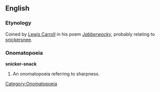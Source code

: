 ==English==
===Etynology===
Coined by [[Lewis Carroll]] in his poem ''[[s:Jabberwocky|Jabberwocky]]'', probably relating to [[snickersnee]].
===Onomatopoeia===
'''snicker-snack'''

#An onomatopoeia referring to sharpness.

[[Category:Onomatopoeia]]